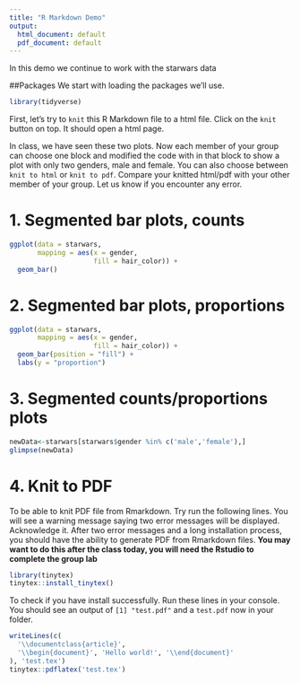 ```yaml
---
title: "R Markdown Demo"
output:
  html_document: default
  pdf_document: default
---
```


In this demo we continue to work with the starwars data 

##Packages
We start with loading the packages we'll use.
```r
library(tidyverse)
```

First, let's try to `knit` this R Markdown file to a html file. Click on the `knit` button on top. It should open a html page.

In class, we have seen these two plots. Now each member of your group can choose one block and modified the code with in that block to show a plot with only two genders, male and female. You can also choose between `knit to html` or `knit to pdf`. Compare your knitted html/pdf with your other member of your group. Let us know if you encounter any error.

1. Segmented bar plots, counts
===========
```r
ggplot(data = starwars, 
       mapping = aes(x = gender, 
                     fill = hair_color)) +
  geom_bar()
```


2. Segmented bar plots, proportions
===========

```r
ggplot(data = starwars, 
       mapping = aes(x = gender, 
                     fill = hair_color)) +
  geom_bar(position = "fill") +
  labs(y = "proportion")
```


3. Segmented counts/proportions plots
===========
```r
newData<-starwars[starwars$gender %in% c('male','female'),]
glimpse(newData)
```

4. Knit to PDF
=========
To be able to knit PDF file from Rmarkdown. Try run the following lines. You will see a warning message saying two error messages will be displayed. Acknowledge it. After two error messages and a long installation process, you should have the ability to generate PDF from Rmarkdown files.
**You may want to do this after the class today, you will need the Rstudio to complete the group lab**
```r
library(tinytex)
tinytex::install_tinytex()
```

To check if you have install successfully. Run these lines in your console. You should see an output of 
`[1] "test.pdf"` and a `test.pdf` now in your folder.
```r
writeLines(c(
  '\\documentclass{article}',
  '\\begin{document}', 'Hello world!', '\\end{document}'
), 'test.tex')
tinytex::pdflatex('test.tex')
```


